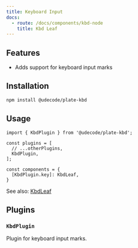 ```yaml
---
title: Keyboard Input
docs:
  - route: /docs/components/kbd-node
    title: Kbd Leaf
---
```


<ComponentPreview name="kbd-demo" />

<PackageInfo>

## Features

- Adds support for keyboard input marks

</PackageInfo>

## Installation

```bash
npm install @udecode/plate-kbd
```

## Usage

```tsx
import { KbdPlugin } from '@udecode/plate-kbd';
```

```tsx
const plugins = [
  // ...otherPlugins,
  KbdPlugin,
];
```

```tsx
const components = {
  [KbdPlugin.key]: KbdLeaf,
}
```

See also: [KbdLeaf](/docs/components/kbd-node)

## Plugins

### `KbdPlugin`

Plugin for keyboard input marks.
